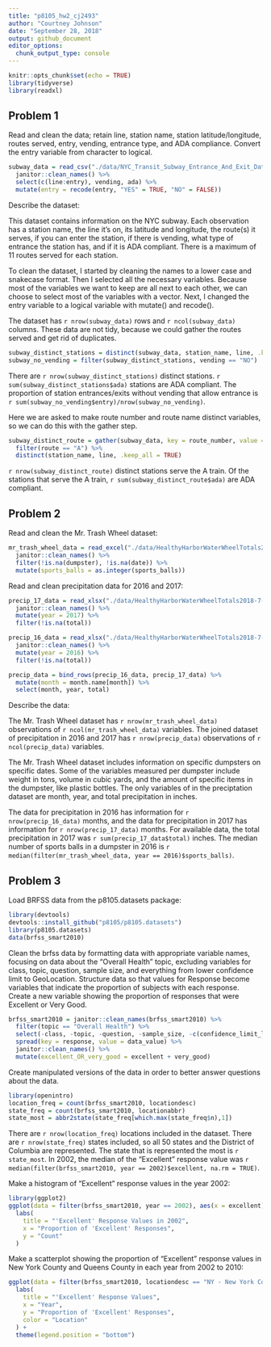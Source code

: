 ```yaml
---
title: "p8105_hw2_cj2493"
author: "Courtney Johnson"
date: "September 28, 2018"
output: github_document
editor_options: 
  chunk_output_type: console
---
```


```r
knitr::opts_chunk$set(echo = TRUE)
library(tidyverse)
library(readxl)
```

## Problem 1

Read and clean the data; retain line, station name, station latitude/longitude, routes served, entry, vending, entrance type, and ADA compliance. Convert the entry variable from character to logical.

```r
subway_data = read_csv("./data/NYC_Transit_Subway_Entrance_And_Exit_Data.csv") %>%
  janitor::clean_names() %>%
  select(c(line:entry), vending, ada) %>%
  mutate(entry = recode(entry, "YES" = TRUE, "NO" = FALSE)) 
```

Describe the dataset:

This dataset contains information on the NYC subway. Each observation has a station name, the line it's on, its latitude and longitude, the route(s) it serves, if you can enter the station, if there is vending, what type of entrance the station has, and if it is ADA compliant. There is a maximum of 11 routes served for each station. 

To clean the dataset, I started by cleaning the names to a lower case and snakecase format. Then I selected all the necessary variables. Because most of the variables we want to keep are all next to each other, we can choose to select most of the variables with a vector. Next, I changed the entry variable to a logical variable with mutate() and recode().  

The dataset has `r nrow(subway_data)` rows and `r ncol(subway_data)` columns. These data are not tidy, because we could gather the routes served and get rid of duplicates.


```r
subway_distinct_stations = distinct(subway_data, station_name, line, .keep_all = TRUE)
subway_no_vending = filter(subway_distinct_stations, vending == "NO")
```

There are `r nrow(subway_distinct_stations)` distinct stations. `r sum(subway_distinct_stations$ada)` stations are ADA compliant. The proportion of station entrances/exits without vending that allow entrance is `r sum(subway_no_vending$entry)/nrow(subway_no_vending)`.


Here we are asked to make route number and route name distinct variables, so we can do this with the gather step.

```r
subway_distinct_route = gather(subway_data, key = route_number, value = route, route1:route11) %>%
  filter(route == "A") %>%
  distinct(station_name, line, .keep_all = TRUE) 
```


`r nrow(subway_distinct_route)` distinct stations serve the A train.
Of the stations that serve the A train, `r sum(subway_distinct_route$ada)` are ADA compliant.


## Problem 2

Read and clean the Mr. Trash Wheel dataset:

```r
mr_trash_wheel_data = read_excel("./data/HealthyHarborWaterWheelTotals2018-7-28.xlsx", sheet = "Mr. Trash Wheel", range = cell_cols("A:N")) %>%
  janitor::clean_names() %>%
  filter(!is.na(dumpster), !is.na(date)) %>%
  mutate(sports_balls = as.integer(sports_balls))
```

Read and clean precipitation data for 2016 and 2017: 

```r
precip_17_data = read_xlsx("./data/HealthyHarborWaterWheelTotals2018-7-28.xlsx", sheet  = "2017 Precipitation", range = "A2:B14", col_names = TRUE) %>%
  janitor::clean_names() %>%
  mutate(year = 2017) %>%
  filter(!is.na(total))

precip_16_data = read_xlsx("./data/HealthyHarborWaterWheelTotals2018-7-28.xlsx", sheet  = "2016 Precipitation", range = "A2:B14", col_names = TRUE) %>%
  janitor::clean_names() %>%
  mutate(year = 2016) %>%
  filter(!is.na(total))

precip_data = bind_rows(precip_16_data, precip_17_data) %>%
  mutate(month = month.name[month]) %>%
  select(month, year, total)
```

Describe the data:

The Mr. Trash Wheel dataset has `r nrow(mr_trash_wheel_data)` observations of `r ncol(mr_trash_wheel_data)` variables. The joined dataset of precipitation in 2016 and 2017 has `r nrow(precip_data)` observations of `r ncol(precip_data)` variables.

The Mr. Trash Wheel dataset includes information on specific dumpsters on specific dates. Some of the variables measured per dumpster include weight in tons, volume in cubic yards, and the amount of specific items in the dumpster, like plastic bottles. The only variables of in the preciptation dataset are month, year, and total precipitation in inches. 

The data for precipitation in 2016 has information for `r nrow(precip_16_data)` months, and the data for precipitation in 2017 has information for `r nrow(precip_17_data)` months. For available data, the total precipitation in 2017 was `r sum(precip_17_data$total)`
 inches. The median number of sports balls in a dumpster in 2016 is `r median(filter(mr_trash_wheel_data, year == 2016)$sports_balls)`.
 
## Problem 3

Load BRFSS data from the p8105.datasets package: 

```r
library(devtools)
devtools::install_github("p8105/p8105.datasets")
library(p8105.datasets)
data(brfss_smart2010)
```

Clean the brfss data by formatting data with appropriate variable names, focusing on data about the "Overall Health" topic, excluding variables for class, topic, question, sample size, and everything from lower confidence limit to GeoLocation. Structure data so that values for Response become variables that indicate the proportion of subjects with each response. Create a new variable showing the proportion of responses that were Excellent or Very Good. 

```r
brfss_smart2010 = janitor::clean_names(brfss_smart2010) %>%
  filter(topic == "Overall Health") %>%
  select(-class, -topic, -question, -sample_size, -c(confidence_limit_low:geo_location)) %>%
  spread(key = response, value = data_value) %>%
  janitor::clean_names() %>%
  mutate(excellent_OR_very_good = excellent + very_good)
```

Create manipulated versions of the data in order to better answer questions about the data. 

```r
library(openintro)
location_freq = count(brfss_smart2010, locationdesc)
state_freq = count(brfss_smart2010, locationabbr)
state_most = abbr2state(state_freq[which.max(state_freq$n),1])
```


There are `r nrow(location_freq)` locations included in the dataset. There are `r nrow(state_freq)` states included, so all 50 states and the District of Columbia are represented. The state that is represented the most is `r state_most`. In 2002, the median of the "Excellent" response value was `r median(filter(brfss_smart2010, year == 2002)$excellent, na.rm = TRUE)`.


Make a histogram of "Excellent" response values in the year 2002: 

```r
library(ggplot2)
ggplot(data = filter(brfss_smart2010, year == 2002), aes(x = excellent)) + geom_histogram() + 
  labs(
    title = "'Excellent' Response Values in 2002",
    x = "Proportion of 'Excellent' Responses",
    y = "Count"
  )
```

Make a scatterplot showing the proportion of "Excellent" response values in New York County and Queens County in each year from 2002 to 2010:

```r
ggplot(data = filter(brfss_smart2010, locationdesc == "NY - New York County" | locationdesc == "NY - Queens County"), aes(x = year, y = excellent, color = locationdesc)) + geom_point() +
  labs(
    title = "'Excellent' Response Values",
    x = "Year",
    y = "Proportion of 'Excellent' Responses",
    color = "Location"
  ) +
  theme(legend.position = "bottom")
```

